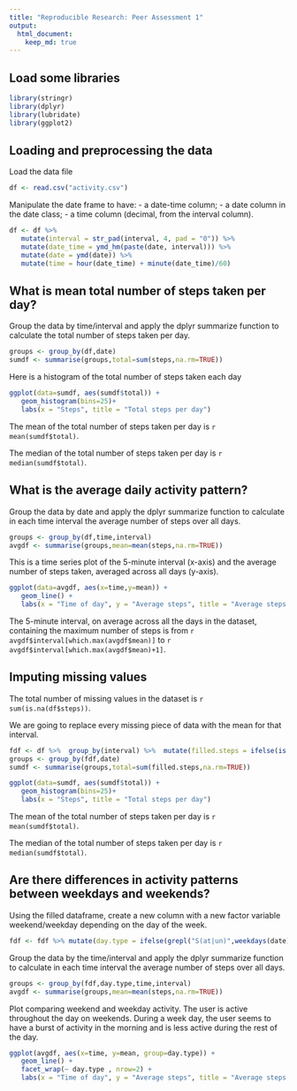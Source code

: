 ```yaml
---
title: "Reproducible Research: Peer Assessment 1"
output: 
  html_document:
    keep_md: true
---
```


## Load some libraries
```r
library(stringr)
library(dplyr)
library(lubridate)
library(ggplot2)
```

## Loading and preprocessing the data
Load the data file
```r
df <- read.csv("activity.csv")
```

Manipulate the date frame to have:
- a  date-time column;
- a date column in the date class;
- a time column (decimal, from the interval column).
```r
df <- df %>%
   mutate(interval = str_pad(interval, 4, pad = "0")) %>%
   mutate(date_time = ymd_hm(paste(date, interval))) %>%
   mutate(date = ymd(date)) %>%
   mutate(time = hour(date_time) + minute(date_time)/60)
```


## What is mean total number of steps taken per day?

Group the data by time/interval and apply the dplyr summarize function
to calculate the total number of steps taken per day.
```r
groups <- group_by(df,date)
sumdf <- summarise(groups,total=sum(steps,na.rm=TRUE))
```

Here is a histogram of the total number of steps taken each day
```r
ggplot(data=sumdf, aes(sumdf$total)) +
   geom_histogram(bins=25)+
   labs(x = "Steps", title = "Total steps per day")
```

The mean of the total number of steps taken per day is `r mean(sumdf$total)`.

The median of the total number of steps taken per day is `r median(sumdf$total)`.

## What is the average daily activity pattern?

Group the data by date and apply the dplyr summarize function to
calculate in each time interval the average number of steps over all
days.
```r
groups <- group_by(df,time,interval)
avgdf <- summarise(groups,mean=mean(steps,na.rm=TRUE))
```

This is a time series plot of the 5-minute interval (x-axis) and the
average number of steps taken, averaged across all days (y-axis).
```r
ggplot(data=avgdf, aes(x=time,y=mean)) +
   geom_line() +
   labs(x = "Time of day", y = "Average steps", title = "Average steps per time interval")
```

The 5-minute interval, on average across all the days in the dataset,
containing the maximum number of steps is from `r avgdf$interval[which.max(avgdf$mean)]`
to `r avgdf$interval[which.max(avgdf$mean)+1]`.


## Imputing missing values

The total number of missing values in the dataset is `r sum(is.na(df$steps))`.

We are going to replace every missing piece of data with the mean for
that interval.

```r
fdf <- df %>%  group_by(interval) %>%  mutate(filled.steps = ifelse(is.na(steps), mean(steps, na.rm=TRUE), steps))
groups <- group_by(fdf,date)
sumdf <- summarise(groups,total=sum(filled.steps,na.rm=TRUE))
```


```r
ggplot(data=sumdf, aes(sumdf$total)) +
   geom_histogram(bins=25)+
   labs(x = "Steps", title = "Total steps per day")
```

The mean of the total number of steps taken per day is `r mean(sumdf$total)`.

The median of the total number of steps taken per day is `r median(sumdf$total)`.


## Are there differences in activity patterns between weekdays and weekends?

Using the filled dataframe, create a new column with a new factor
variable weekend/weekday depending on the day of the week.
```r
fdf <- fdf %>% mutate(day.type = ifelse(grepl("S(at|un)",weekdays(date)), "weekend","weekday"))
```

Group the data by the time/interval and apply the dplyr summarize
function to calculate in each time interval the average number of
steps over all days.
```r
groups <- group_by(fdf,day.type,time,interval)
avgdf <- summarise(groups,mean=mean(steps,na.rm=TRUE))
```

Plot comparing weekend and weekday activity. The user is active
throughout the day on weekends. During a week day, the user seems to
have a burst of activity in the morning and is less active during the
rest of the day.
```r
ggplot(avgdf, aes(x=time, y=mean, group=day.type)) +
   geom_line() +
   facet_wrap(~ day.type , nrow=2) + 
   labs(x = "Time of day", y = "Average steps", title = "Average steps per time interval")
```